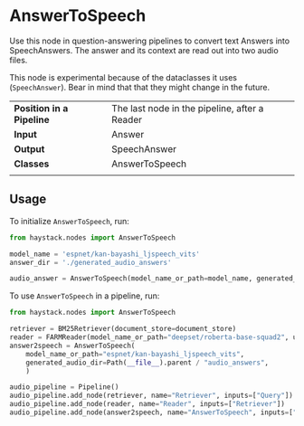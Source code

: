 # AnswerToSpeech

Use this node in question-answering pipelines to convert text Answers into SpeechAnswers. The answer and its context are read out into two audio files. 

This node is experimental because of the dataclasses it uses (`SpeechAnswer`). Bear in mind that that they might change in the future. 

|||
|-------------|-----------------------------------------------------------------------------------------------------------------------------------------------------------------------------|
|__Position in a Pipeline__| The last node in the pipeline, after a Reader |
|__Input__       | Answer                                                                                                                                                                  |
|__Output__      | SpeechAnswer                                                                                                             |
|__Classes__     | AnswerToSpeech                                                                                                          |
|||

## Usage
To initialize `AnswerToSpeech`, run:
```python
from haystack.nodes import AnswerToSpeech

model_name = 'espnet/kan-bayashi_ljspeech_vits'
answer_dir = './generated_audio_answers'

audio_answer = AnswerToSpeech(model_name_or_path=model_name, generated_audio_dir=answer_dir)
```
To use `AnswerToSpeech` in a pipeline, run:
```python
from haystack.nodes import AnswerToSpeech

retriever = BM25Retriever(document_store=document_store)
reader = FARMReader(model_name_or_path="deepset/roberta-base-squad2", use_gpu=True)
answer2speech = AnswerToSpeech(
    model_name_or_path="espnet/kan-bayashi_ljspeech_vits",
    generated_audio_dir=Path(__file__).parent / "audio_answers",
    )

audio_pipeline = Pipeline()
audio_pipeline.add_node(retriever, name="Retriever", inputs=["Query"])
audio_pipeline.add_node(reader, name="Reader", inputs=["Retriever"])
audio_pipeline.add_node(answer2speech, name="AnswerToSpeech", inputs=["Reader"])
```